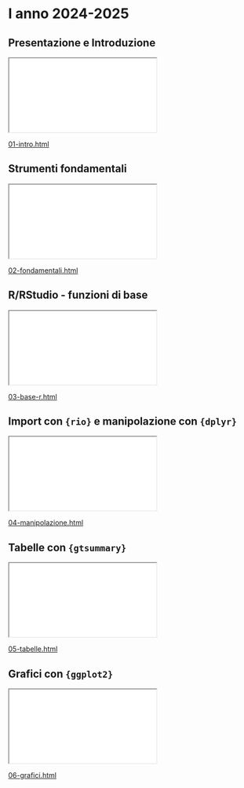 # I anno 2024-2025

::: panel-tabset


## Presentazione e Introduzione
::: center
```{=html}
<iframe class="slide-deck" src="_2024/slide/01-intro.html"></iframe>
```
[01-intro.html](_2024/slide/01-intro.html)
:::

## Strumenti fondamentali
::: center
```{=html}
<iframe class="slide-deck" src="_2024/slide/02-fondamentali.html"></iframe>
```
[02-fondamentali.html](_2024/slide/02-fondamentali.html)
:::


## R/RStudio - funzioni di base
::: center
```{=html}
<iframe class="slide-deck" src="_2024/slide/03-base-r.html"></iframe>
```
[03-base-r.html](_2024/slide/03-base-r.html)
:::

## Import con `{rio}` e  manipolazione con `{dplyr}`
::: center
```{=html}
<iframe class="slide-deck" src="_2024/slide/04-manipolazione.html"></iframe>
```
[04-manipolazione.html](_2024/slide/04-manipolazione.html)
:::

## Tabelle con `{gtsummary}`

::: center
```{=html}
<iframe class="slide-deck" src="_2024/slide/05-tabelle.html"></iframe>
```
[05-tabelle.html](_2024/slide/05-tabelle.html)
:::

## Grafici con `{ggplot2}`

::: center
```{=html}
<iframe class="slide-deck" src="_2024/slide/06-grafici.html"></iframe>
```
[06-grafici.html](_2024/slide/06-grafici.html)
:::


:::
